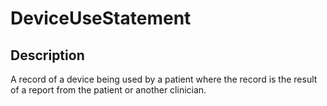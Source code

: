 # DeviceUseStatement
 ## Description 
 A record of a device being used by a patient where the record is the result of a report from the patient or another clinician.